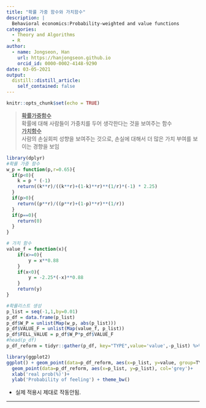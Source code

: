 ```yaml
---
title: "확률 가중 함수와 가치함수"
description: |
  Behavioral economics:Probability-weighted and value functions
categories:
  - Theory and Algorithms
  - R
author:
  - name: Jongseon, Han
    url: https://hanjongseon.github.io
    orcid_id: 0000-0002-4148-9290
date: 03-05-2021
output:
  distill::distill_article:
    self_contained: false
---
```



```r
knitr::opts_chunk$set(echo = TRUE)
```


><u>**확률가중함수**</u><br/>확률에 대해 사람들이 가중치를 두어 생각한다는 것을 보여주는 함수<br/>
><u>**가치함수**</u><br/>사람의 손실회피 성향을 보여주는 것으로, 손실에 대해서 더 많은 가치 부여를 보이는 경향을 보임



```r
library(dplyr)
#확률 가중 함수
w_p = function(p,r=0.65){
  if(p<0){
    k = p * (-1)
    return((k**r)/((k**r)+(1-k)**r)**(1/r)*(-1) * 2.25)
  }
  if(p>0){
    return((p**r)/((p**r)+(1-p)**r)**(1/r))
  }
  if(p==0){
    return(0)
  }
}

# 가치 함수
value_f = function(x){
    if(x>=0){
        y = x**0.88
    }
    if(x<0){
        y = -2.25*(-x)**0.88
    }
    return(y)
}

#확률리스트 생성
p_list = seq(-1,1,by=0.01)
p_df = data.frame(p_list)
p_df$W_P = unlist(Map(w_p, abs(p_list)))
p_df$VALUE_F = unlist(Map(value_f, p_list))
p_df$FELL_VALUE = p_df$W_P*p_df$VALUE_F
#head(p_df)
p_df_reform = tidyr::gather(p_df, key="TYPE",value='value',-p_list) %>% filter(TYPE!='W_P')

library(ggplot2)
ggplot() + geom_point(data=p_df_reform, aes(x=p_list, y=value, group=TYPE, col=TYPE))+
  geom_point(data=p_df_reform, aes(x=p_list, y=p_list), col='grey')+
  xlab('real prob(%)')+
  ylab('Probability of feeling') + theme_bw()


```

- 실제 적용시 제대로 작동안됨.

---

